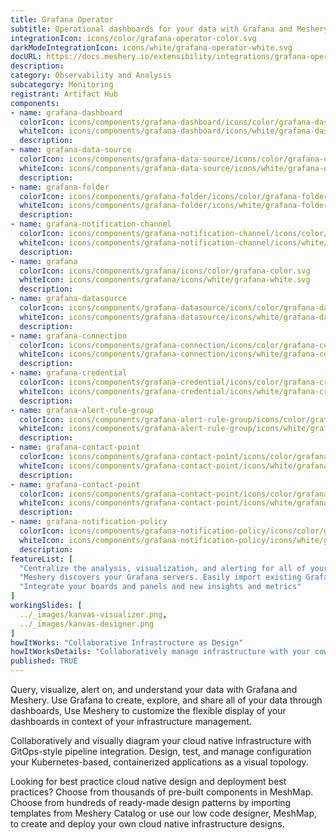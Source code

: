```yaml
---
title: Grafana Operator
subtitle: Operational dashboards for your data with Grafana and Meshery
integrationIcon: icons/color/grafana-operator-color.svg
darkModeIntegrationIcon: icons/white/grafana-operator-white.svg
docURL: https://docs.meshery.io/extensibility/integrations/grafana-operator
description: 
category: Observability and Analysis
subcategory: Monitoring
registrant: Artifact Hub
components: 
- name: grafana-dashboard
  colorIcon: icons/components/grafana-dashboard/icons/color/grafana-dashboard-color.svg
  whiteIcon: icons/components/grafana-dashboard/icons/white/grafana-dashboard-white.svg
  description: 
- name: grafana-data-source
  colorIcon: icons/components/grafana-data-source/icons/color/grafana-data-source-color.svg
  whiteIcon: icons/components/grafana-data-source/icons/white/grafana-data-source-white.svg
  description: 
- name: grafana-folder
  colorIcon: icons/components/grafana-folder/icons/color/grafana-folder-color.svg
  whiteIcon: icons/components/grafana-folder/icons/white/grafana-folder-white.svg
  description: 
- name: grafana-notification-channel
  colorIcon: icons/components/grafana-notification-channel/icons/color/grafana-notification-channel-color.svg
  whiteIcon: icons/components/grafana-notification-channel/icons/white/grafana-notification-channel-white.svg
  description: 
- name: grafana
  colorIcon: icons/components/grafana/icons/color/grafana-color.svg
  whiteIcon: icons/components/grafana/icons/white/grafana-white.svg
  description: 
- name: grafana-datasource
  colorIcon: icons/components/grafana-datasource/icons/color/grafana-datasource-color.svg
  whiteIcon: icons/components/grafana-datasource/icons/white/grafana-datasource-white.svg
  description: 
- name: grafana-connection
  colorIcon: icons/components/grafana-connection/icons/color/grafana-connection-color.svg
  whiteIcon: icons/components/grafana-connection/icons/white/grafana-connection-white.svg
  description: 
- name: grafana-credential
  colorIcon: icons/components/grafana-credential/icons/color/grafana-credential-color.svg
  whiteIcon: icons/components/grafana-credential/icons/white/grafana-credential-white.svg
  description: 
- name: grafana-alert-rule-group
  colorIcon: icons/components/grafana-alert-rule-group/icons/color/grafana-alert-rule-group-color.svg
  whiteIcon: icons/components/grafana-alert-rule-group/icons/white/grafana-alert-rule-group-white.svg
  description: 
- name: grafana-contact-point
  colorIcon: icons/components/grafana-contact-point/icons/color/grafana-contact-point-color.svg
  whiteIcon: icons/components/grafana-contact-point/icons/white/grafana-contact-point-white.svg
  description: 
- name: grafana-contact-point
  colorIcon: icons/components/grafana-contact-point/icons/color/grafana-contact-point-color.svg
  whiteIcon: icons/components/grafana-contact-point/icons/white/grafana-contact-point-white.svg
  description: 
- name: grafana-notification-policy
  colorIcon: icons/components/grafana-notification-policy/icons/color/grafana-notification-policy-color.svg
  whiteIcon: icons/components/grafana-notification-policy/icons/white/grafana-notification-policy-white.svg
  description: 
featureList: [
  "Centralize the analysis, visualization, and alerting for all of your data with Grafana.",
  "Meshery discovers your Grafana servers. Easily import existing Grafana dashboards and panels into Meshery",
  "Integrate your boards and panels and new insights and metrics"
]
workingSlides: [
  ../_images/kanvas-visualizer.png,
  ../_images/kanvas-designer.png
]
howItWorks: "Collaborative Infrastructure as Design"
howItWorksDetails: "Collaboratively manage infrastructure with your coworkers synchronously sharing the same designs."
published: TRUE
---
```

<p>
Query, visualize, alert on, and understand your data with Grafana and Meshery. Use Grafana to create, explore, and share all of your data through dashboards,
Use Meshery to customize the flexible display of your dashboards in context of your infrastructure management.
</p>
<p>
    Collaboratively and visually diagram your cloud native infrastructure with GitOps-style pipeline integration. Design, test, and manage configuration your Kubernetes-based, containerized applications as a visual topology.
</p>
<p>
    Looking for best practice cloud native design and deployment best practices? Choose from thousands of pre-built components in MeshMap. Choose from hundreds of ready-made design patterns by importing templates from Meshery Catalog or use our low code designer, MeshMap, to create and deploy your own cloud native infrastructure designs.
</p>
